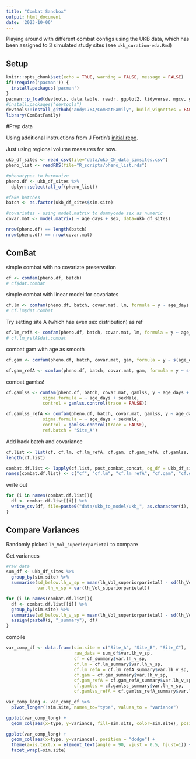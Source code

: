 ```yaml
---
title: "Combat Sandbox"
output: html_document
date: '2023-10-06'
---
```


Playing around with different combat configs using the UKB data, which has been assigned to 3 simulated study sites (see `ukb_curation-eda.Rmd`)

## Setup


```r
knitr::opts_chunk$set(echo = TRUE, warning = FALSE, message = FALSE)
if(!require('pacman')) {
  install.packages('pacman')
}
pacman::p_load(devtools, data.table, readr, ggplot2, tidyverse, mgcv, gamlss)
#install.packages("devtools")
devtools::install_github("andy1764/ComBatFamily", build_vignettes = FALSE) #per discussion with Andrew, sent vignettes separately
library(ComBatFamily)
```


#Prep data

Using additional instructions from J Fortin's [initial repo](https://github.com/Jfortin1/neuroCombat_Rpackage/tree/2ccab2b42c59163717f012c70a54d20e8757b1c7). 

Just using regional volume measures for now.

```r
ukb_df_sites <- read_csv(file="data/ukb_CN_data_simsites.csv")
pheno_list <- readRDS(file="R_scripts/pheno_list.rds")
```

```r
#phenotypes to harmonize
pheno.df <- ukb_df_sites %>%
  dplyr::select(all_of(pheno_list))

#fake batches
batch <- as.factor(ukb_df_sites$sim.site)

#covariates - using model.matrix to dummycode sex as numeric
covar.mat <- model.matrix( ~ age_days + sex, data=ukb_df_sites)

nrow(pheno.df) == length(batch)
nrow(pheno.df) == nrow(covar.mat)
```

## ComBat

simple combat with no covariate preservation
```r
cf <- comfam(pheno.df, batch)
# cf$dat.combat
```

simple combat with linear model for covariates
```r
cf.lm <- comfam(pheno.df, batch, covar.mat, lm, formula = y ~ age_days + sexMale)
# cf.lm$dat.combat
```

Try setting site A (which has even sex distribution) as ref

```r
cf.lm_refA <- comfam(pheno.df, batch, covar.mat, lm, formula = y ~ age_days + sexMale, ref.batch = "Site_A")
# cf.lm_refA$dat.combat
```


combat gam with age as smooth
```r
cf.gam <- comfam(pheno.df, batch, covar.mat, gam, formula = y ~ s(age_days) + sexMale)
```

```r
cf.gam_refA <- comfam(pheno.df, batch, covar.mat, gam, formula = y ~ s(age_days) + sexMale, ref.batch = "Site_A")
```

combat gamlss!

```r
cf.gamlss <- comfam(pheno.df, batch, covar.mat, gamlss, y ~ age_days + sexMale,
              sigma.formula = ~ age_days + sexMale, 
              control = gamlss.control(trace = FALSE))
```

```r
cf.gamlss_refA <- comfam(pheno.df, batch, covar.mat, gamlss, y ~ age_days + sexMale,
              sigma.formula = ~ age_days + sexMale, 
              control = gamlss.control(trace = FALSE),
              ref.batch = "Site_A")
```

Add back batch and covariance
```r
cf.list <- list(cf, cf.lm, cf.lm_refA, cf.gam, cf.gam_refA, cf.gamlss, cf.gamlss_refA)
length(cf.list)

combat.df.list <- lapply(cf.list, post_combat_concat, og_df = ukb_df_sites)
names(combat.df.list) <- c("cf", "cf.lm", "cf.lm_refA", "cf.gam", "cf.gam_refA", "cf.gamlss", "cf.gamlss_refA")
```

write out
```r
for (i in names(combat.df.list)){
  df <- combat.df.list[[i]] %>%
  write_csv(df, file=paste0("data/ukb_to_model/ukb_", as.character(i), "_data.csv"))
}
```

## Compare Variances

Randomly picked `lh_Vol_superiorparietal` to compare

Get variances
```r
#raw data
sum_df <- ukb_df_sites %>%
  group_by(sim.site) %>%
  summarise(sd_below.lh_v_sp = mean(lh_Vol_superiorparietal) - sd(lh_Vol_superiorparietal), sd_above.lh_v_sp = mean(lh_Vol_superiorparietal) + sd(lh_Vol_superiorparietal),
            var.lh_v_sp = var(lh_Vol_superiorparietal))

for (i in names(combat.df.list)){
  df <- combat.df.list[[i]] %>%
  group_by(sim.site) %>%
  summarise(sd_below.lh_v_sp = mean(lh_Vol_superiorparietal) - sd(lh_Vol_superiorparietal), sd_above.lh_v_sp = mean(lh_Vol_superiorparietal) + sd(lh_Vol_superiorparietal), var.lh_v_sp = var(lh_Vol_superiorparietal))
  assign(paste0(i, "_summary"), df)
}
```

compile

```r
var_comp_df <- data.frame(sim.site = c("Site_A", "Site_B", "Site_C"),
                          raw_data = sum_df$var.lh_v_sp,
                          cf = cf_summary$var.lh_v_sp,
                          cf.lm = cf.lm_summary$var.lh_v_sp,
                          cf.lm_refA = cf.lm_refA_summary$var.lh_v_sp,
                          cf.gam = cf.gam_summary$var.lh_v_sp,
                          cf.gam_refA = cf.gam_refA_summary$var.lh_v_sp,
                          cf.gamlss = cf.gamlss_summary$var.lh_v_sp,
                          cf.gamlss_refA = cf.gamlss_refA_summary$var.lh_v_sp)

var_comp_long <- var_comp_df %>%
  pivot_longer(!sim.site, names_to="type", values_to = "variance")

ggplot(var_comp_long) +
  geom_col(aes(x=type, y=variance, fill=sim.site, color=sim.site), position = "dodge")

ggplot(var_comp_long) +
  geom_col(aes(x=type, y=variance), position = "dodge") +
  theme(axis.text.x = element_text(angle = 90, vjust = 0.5, hjust=1)) +
  facet_wrap(~sim.site)
```
